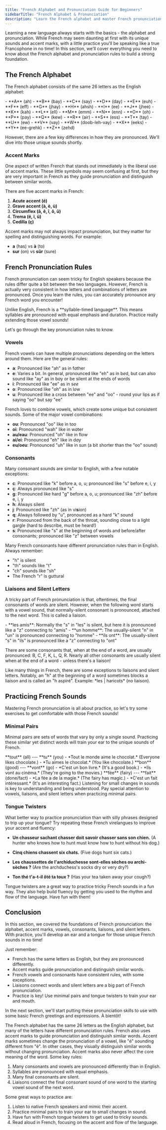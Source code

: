 ```yaml
---
title: "French Alphabet and Pronunciation Guide for Beginners"
sidebarTitle: "French Alphabet & Pronunciation"
description: "Learn the French alphabet and master French pronunciation with our comprehensive guide for beginners. Build a strong foundation in French sounds and spelling."
---
```


Learning a new language always starts with the basics - the alphabet and pronunciation. While French may seem daunting at first with its unique sounds and accent marks, with a little practice you'll be speaking like a true Francophone in no time! In this section, we'll cover everything you need to know about the French alphabet and pronunciation rules to build a strong foundation. 

## The French Alphabet

The French alphabet consists of the same 26 letters as the English alphabet:

<Accordion title="See the French Alphabet">
- **A** (ah)
- **B** (bay)
- **C** (say)
- **D** (day)
- **E** (euh)
- **F** (eff)
- **G** (jhay)
- **H** (ahsh)
- **I** (ee)
- **J** (jhee)
- **K** (kah)
- **L** (ell)
- **M** (emm) 
- **N** (enn)
- **O** (oh)
- **P** (pay)
- **Q** (kew)
- **R** (air)
- **S** (ess)
- **T** (tay)
- **U** (ew)
- **V** (vay)
- **W** (doob-leh-vay)
- **X** (eeks)
- **Y** (ee-grehk)
- **Z** (zehd)
</Accordion>

However, there are a few key differences in how they are pronounced. We'll dive into those unique sounds shortly.

### Accent Marks

One aspect of written French that stands out immediately is the liberal use of accent marks. These little symbols may seem confusing at first, but they are very important in French as they guide pronunciation and distinguish between similar words.

There are five accent marks in French:

1. **Acute accent (<Tooltip tip="l'accent aigu">é</Tooltip>)**
2. **Grave accent (<Tooltip tip="l'accent grave">à, è, ù</Tooltip>)** 
3. **Circumflex (<Tooltip tip="l'accent circonflexe">â, ê, î, ô, û</Tooltip>)**
4. **Trema (<Tooltip tip="l'accent tréma">ë, ï, ü</Tooltip>)**
5. **Cedilla (<Tooltip tip="la cédille">ç</Tooltip>)**

<Tip>
Accent marks may not always impact pronunciation, but they matter for spelling and distinguishing words. For example:

- **a** (has) vs **à** (to) 
- **sur** (on) vs **sûr** (sure)
</Tip>

## French Pronunciation Rules

French pronunciation can seem tricky for English speakers because the rules differ quite a bit between the two languages. However, French is actually very consistent in how letters and combinations of letters are pronounced. Once you learn the rules, you can accurately pronounce any French word you encounter! 

<Info>
Unlike English, French is a **syllable-timed language**. This means syllables are pronounced with equal emphasis and duration. Practice really extending those vowel sounds!
</Info>

Let's go through the key pronunciation rules to know.

### Vowels

French vowels can have multiple pronunciations depending on the letters around them. Here are the general rules:

- **a**: Pronounced like "ah" as in f<Tooltip tip="a">*a*</Tooltip>ther 
- **e**: Varies a bit. In general, pronounced like "eh" as in b<Tooltip tip="e">*e*</Tooltip>d, but can also sound like "ay" as in b<Tooltip tip="a">*a*</Tooltip>y or be silent at the ends of words
- **i**: Pronounced like "ee" as in s<Tooltip tip="ee">*ee*</Tooltip>  
- **o**: Pronounced like "oh" as in l<Tooltip tip="o">*o*</Tooltip>w
- **u**: Pronounced like a cross between "ee" and "oo" - round your lips as if saying "oo" but say "ee"

<Accordion title="Vowel Combinations">
French loves to combine vowels, which create some unique but consistent sounds. Some of the major vowel combinations:

- **ou**: Pronounced "oo" like in t<Tooltip tip="oo">*oo*</Tooltip>
- **oi**: Pronounced "wah" like in w<Tooltip tip="a">*a*</Tooltip>ter
- **au/eau**: Pronounced "oh" like in fl<Tooltip tip="o">*o*</Tooltip>w  
- **ai/ei**: Pronounced "eh" like in d<Tooltip tip="a">*a*</Tooltip>y
- **eu/oeu**: Pronounced "uh" like in s<Tooltip tip="u">*u*</Tooltip>n (a bit shorter than the "oo" sound)
</Accordion>

### Consonants 

Many consonant sounds are similar to English, with a few notable exceptions:

- **c**: Pronounced like "k" before a, o, u; pronounced like "s" before e, i, y
- **ç**: Always pronounced like "s"
- **g**: Pronounced like hard "g" before a, o, u; pronounced like "zh" before e, i, y 
- **h**: Always silent
- **j**: Pronounced like "zh" (as in vi**s**ion)
- **q**: Always followed by "u", pronounced as a hard "k" sound
- **r**: Pronounced from the back of the throat, sounding close to a light gargle (hard to describe, must be heard!)
- **s**: Pronounced like "s" at the beginning of words and before/after consonants; pronounced like "z" between vowels

<Note>
Many French consonants have different pronunciation rules than in English. Always remember:

- "h" is silent
- "th" sounds like "t" 
- "ch" sounds like "sh"
- The French "r" is guttural
</Note>

### Liaisons and Silent Letters

A tricky part of French pronunciation is that, oftentimes, the final consonants of words are silent. However, when the following word starts with a vowel sound, that normally-silent consonant is pronounced, attached to the next word. This is called a <Tooltip tip="liaison">liaison</Tooltip>.

<Accordion title="Examples of Liaisons">
- **les amis**: Normally the "s" in "les" is silent, but here it is pronounced like a "z" connecting to "amis"
- **un homme**: The usually-silent "n" in "un" is pronounced connecting to "homme"  
- **ils ont**: The usually-silent "s" in "ils" is pronounced like a "z" connecting to "ont"
</Accordion>

There are some consonants that, when at the end of a word, are usually pronounced: B, C, F, K, L, Q, R. Nearly all other consonants are usually silent when at the end of a word - unless there's a liaison!

<Warning>
Like many things in French, there are some exceptions to liaisons and silent letters. Notably, an "h" at the beginning of a word sometimes blocks a liaison and is called an "<Tooltip tip="h aspiré">h aspiré</Tooltip>". Example: *les | haricots* (no liaison).  
</Warning>

## Practicing French Sounds

Mastering French pronunciation is all about practice, so let's try some exercises to get comfortable with those French sounds!

### Minimal Pairs

Minimal pairs are sets of words that vary by only a single sound. Practicing these similar yet distinct words will train your ear to the unique sounds of French.

<Steps>

<Step>
**tout** (all) --- **tu** (you)
- *Tout le monde aime le chocolat.* (Everyone likes chocolate.) 
- *Tu aimes le chocolat.* (You like chocolate.)
</Step>

<Step>
**bon** (good) --- **vont** (go)
- *C'est un bon livre.* (It's a good book.)
- *Ils vont au cinéma.* (They're going to the movies.)
</Step>

<Step>
**fée** (fairy) --- **fait** (done/fact)  
- *La fée a de la magie.* (The fairy has magic.)
- *C'est un fait intéressant.* (It's an interesting fact.)
</Step>

</Steps>

<Tip>
Listening for small changes in sounds is key to understanding and being understood. Pay special attention to vowels, liaisons, and silent letters when practicing minimal pairs.
</Tip>

### Tongue Twisters

What better way to practice pronunciation than with silly phrases designed to trip up your tongue? Try repeating these French <Tooltip tip="tongue twisters">virelangues</Tooltip> to improve your accent and fluency:

<Accordion title="French Tongue Twisters">

- **Un chasseur sachant chasser doit savoir chasser sans son chien.** (A hunter who knows how to hunt must know how to hunt without his dog.)

- **Cinq chiens chassent six chats.** (Five dogs hunt six cats.)

- **Les chaussettes de l'archiduchesse sont-elles sèches ou archi-sèches ?** (Are the archduchess's socks dry or very dry?)

- **Ton thé t'a-t-il ôté ta toux ?** (Has your tea taken away your cough?) 

</Accordion>

<Info>
Tongue twisters are a great way to practice tricky French sounds in a fun way. They also help build fluency by getting you used to the rhythm and flow of the language. Have fun with them!
</Info>

## Conclusion

In this section, we covered the foundations of French pronunciation: the alphabet, accent marks, vowels, consonants, liaisons, and silent letters. With practice, you'll develop an ear and a tongue for those unique French sounds in no time!

Just remember:

<Card title="Key Takeaways" icon="lightbulb">

- French has the same letters as English, but they are pronounced differently.
- Accent marks guide pronunciation and distinguish similar words.
- French vowels and consonants have consistent rules, with some exceptions.
- Liaisons connect words and silent letters are a big part of French pronunciation.
- Practice is key! Use minimal pairs and tongue twisters to train your ear and mouth.

</Card>

In the next section, we'll start putting these pronunciation skills to use with some basic French greetings and expressions. À bientôt!

<AccordionGroup title="Frequently Asked Questions">
  <Accordion title="How is the French alphabet different from the English alphabet?">
  The French alphabet has the same 26 letters as the English alphabet, but many of the letters have different pronunciation rules. French also uses accent marks to guide pronunciation and distinguish similar words.
  </Accordion>

  <Accordion title="How do accent marks affect pronunciation in French?">
  Accent marks sometimes change the pronunciation of a vowel, like "é" sounding different from "è". In other cases, they visually distinguish similar words without changing pronunciation. Accent marks also never affect the core meaning of the word.
  </Accordion>

  <Accordion title="What are some key French pronunciation rules?">
  Some key rules: 
  
  1. Many consonants and vowels are pronounced differently than in English.
  2. Syllables are pronounced with equal emphasis.
  3. Many final consonants are silent.
  4. Liaisons connect the final consonant sound of one word to the starting vowel sound of the next word.
  </Accordion>

  <Accordion title="How can I practice French pronunciation?">
  Some great ways to practice are:
  
  1. Listen to native French speakers and mimic their accent. 
  2. Practice minimal pairs to train your ear to small changes in sound.
  3. Have fun with French tongue twisters to get used to tricky sounds.
  4. Read aloud in French, focusing on the accent and flow of the language.
  </Accordion>
</AccordionGroup>